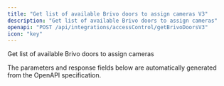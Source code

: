 ```yaml
---
title: "Get list of available Brivo doors to assign cameras V3"
description: "Get list of available Brivo doors to assign cameras"
openapi: "POST /api/integrations/accessControl/getBrivoDoorsV3"
icon: "key"
---
```


Get list of available Brivo doors to assign cameras

<Note>
The parameters and response fields below are automatically generated from the OpenAPI specification.
</Note>
